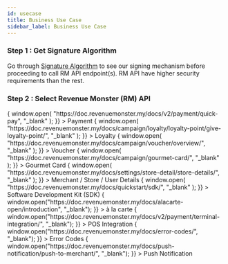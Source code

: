 ```yaml
---
id: usecase
title: Business Use Case
sidebar_label: Business Use Case
---
```



### Step 1 : Get Signature Algorithm

Go through [Signature Algorithm](../quickstart/signature-algorithm) to see our signing mechanism before proceeding to call RM API endpoint(s). RM API have higher security requirements than the rest.

### Step 2 : Select Revenue Monster (RM) API

<Flex flexWrap="wrap" mx={-2}>
  <Box p={2} width={[1, 1 / 3]}>
    <Box
      className={styles.box}
      onClick={() => {
        window.open(
          "https://doc.revenuemonster.my/docs/v2/payment/quick-pay",
          "_blank"
        );
      }}
    >
      <Text className={styles.text}>Payment</Text>
    </Box>
  </Box>
  <Box p={2} width={[1, 1 / 3]}>
    <Box
      className={styles.box}
      onClick={() => {
        window.open(
          "https://doc.revenuemonster.my/docs/campaign/loyalty/loyalty-point/give-loyalty-point/",
          "_blank"
        );
      }}
    >
      <Text className={styles.text}>Loyalty</Text>
    </Box>
  </Box>
  <Box p={2} width={[1, 1 / 3]}>
    <Box
      className={styles.box}
      onClick={() => {
        window.open(
          "https://doc.revenuemonster.my/docs/campaign/voucher/overview/",
          "_blank"
        );
      }}
    >
      <Text className={styles.text}>Voucher</Text>
    </Box>
  </Box>
</Flex>

<Flex flexWrap="wrap" mx={-2}>
  <Box p={2} width={[1, 1 / 3]}>
    <Box
      className={styles.box}
      onClick={() => {
        window.open(
          "https://doc.revenuemonster.my/docs/campaign/gourmet-card/",
          "_blank"
        );
      }}
    >
      <Text className={styles.text}>Gourmet Card</Text>
    </Box>
  </Box>
  <Box p={2} width={[1, 1 / 3]}>
    <Box
      className={styles.box}
      onClick={() => {
        window.open(
          "https://doc.revenuemonster.my/docs/settings/store-detail/store-details/",
          "_blank"
        );
      }}
    >
      <Text className={styles.text}> Merchant / Store / User Details</Text>
    </Box>
  </Box>
  <Box p={2} width={[1, 1 / 3]}>
    <Box
      className={styles.box}
      onClick={() => {
        window.open(
          "https://doc.revenuemonster.my/docs/quickstart/sdk/",
          "_blank"
        );
      }}
    >
      <Text className={styles.text}>Software Development Kit (SDK)</Text>
    </Box>
  </Box>
</Flex>

<Flex flexWrap="wrap" mx={-2}>
  <Box p={2} width={[1, 1 / 3]}>
    <Box
      className={styles.box}
      onClick={() => {
        window.open("https://doc.revenuemonster.my/docs/alacarte-open/introduction", "_blank");
      }}
    >
      <Text className={styles.text}>à la carte</Text>
    </Box>

  </Box>
  <Box p={2} width={[1, 1 / 3]}>
    <Box
      className={styles.box}
      onClick={() => {
        window.open("https://doc.revenuemonster.my/docs/v2/payment/terminal-integration/", "_blank");
      }}
    >
      <Text className={styles.text}>POS Integration</Text>
    </Box>

  </Box>
  <Box p={2} width={[1, 1 / 3]}>
    <Box
      className={styles.box}
      onClick={() => {
        window.open("https://doc.revenuemonster.my/docs/error-codes/", "_blank");
      }}
    >
      <Text className={styles.text}>Error Codes</Text>
    </Box>
  </Box>
  <Box p={2} width={[1, 1 / 3]}>
    <Box
      className={styles.box}
      onClick={() => {
        window.open("https://doc.revenuemonster.my/docs/push-notification/push-to-merchant/", "_blank");
      }}
    >
      <Text className={styles.text}>Push Notification</Text>
    </Box>
  </Box>
</Flex>
